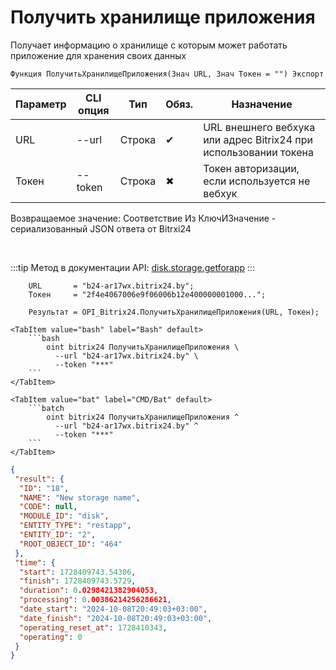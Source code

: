 ﻿---
sidebar_position: 2
---


# Получить хранилище приложения
 Получает информацию о хранилище с которым может работать приложение для хранения своих данных



`Функция ПолучитьХранилищеПриложения(Знач URL, Знач Токен = "") Экспорт`

  | Параметр | CLI опция | Тип | Обяз. | Назначение |
  |-|-|-|-|-|
  | URL | --url | Строка | &#x2714; | URL внешнего вебхука или адрес Bitrix24 при использовании токена |
  | Токен | --token | Строка | &#x2716; | Токен авторизации, если используется не вебхук |

  
  Возвращаемое значение:   Соответствие Из КлючИЗначение - сериализованный JSON ответа от Bitrxi24

<br/>

:::tip
Метод в документации API: [disk.storage.getforapp](https://dev.1c-bitrix.ru/rest_help/disk/storage/disk_storage_getforapp.php)
:::
<br/>


```bsl title="Пример использования для 1С:Предприятие/OneScript"
    URL       = "b24-ar17wx.bitrix24.by";
    Токен     = "2f4e4067006e9f06006b12e400000001000...";

    Результат = OPI_Bitrix24.ПолучитьХранилищеПриложения(URL, Токен);
```
    

 <Tabs>
  
    <TabItem value="bash" label="Bash" default>
        ```bash
            oint bitrix24 ПолучитьХранилищеПриложения \
              --url "b24-ar17wx.bitrix24.by" \
              --token "***"
        ```
    </TabItem>
  
    <TabItem value="bat" label="CMD/Bat" default>
        ```batch
            oint bitrix24 ПолучитьХранилищеПриложения ^
              --url "b24-ar17wx.bitrix24.by" ^
              --token "***"
        ```
    </TabItem>
</Tabs>


```json title="Результат"
{
 "result": {
  "ID": "18",
  "NAME": "New storage name",
  "CODE": null,
  "MODULE_ID": "disk",
  "ENTITY_TYPE": "restapp",
  "ENTITY_ID": "2",
  "ROOT_OBJECT_ID": "464"
 },
 "time": {
  "start": 1728409743.54306,
  "finish": 1728409743.5729,
  "duration": 0.0298421382904053,
  "processing": 0.00386214256286621,
  "date_start": "2024-10-08T20:49:03+03:00",
  "date_finish": "2024-10-08T20:49:03+03:00",
  "operating_reset_at": 1728410343,
  "operating": 0
 }
}
```
